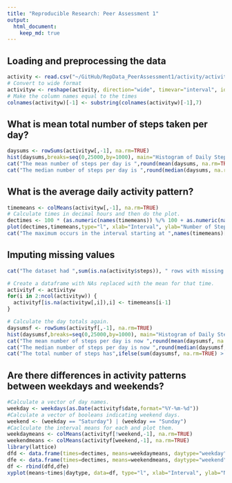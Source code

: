 ```yaml
---
title: "Reproducible Research: Peer Assessment 1"
output: 
  html_document:
    keep_md: true
---
```



## Loading and preprocessing the data

```r
activity <- read.csv("~/GitHub/RepData_PeerAssessment1/activity/activity.csv")
# Convert to wide format
activityw <- reshape(activity, direction="wide", timevar="interval", idvar="date", v.names="steps")
# Make the column names equal to the times
colnames(activityw)[-1] <- substring(colnames(activityw)[-1],7)
```

## What is mean total number of steps taken per day?

```r
daysums <- rowSums(activityw[,-1], na.rm=TRUE)
hist(daysums,breaks=seq(0,25000,by=1000), main="Histogram of Daily Steps",  xlab="Steps")
cat("The mean number of steps per day is ",round(mean(daysums, na.rm=TRUE)),".\n", sep="")
cat("The median number of steps per day is ",round(median(daysums, na.rm=TRUE)),".\n", sep="")
```

## What is the average daily activity pattern?

```r
timemeans <- colMeans(activityw[,-1], na.rm=TRUE)
# Calculate times in decimal hours and then do the plot.
dectimes <- 100 * (as.numeric(names(timemeans)) %/% 100 + as.numeric(names(timemeans)) %% 100 / 60)
plot(dectimes,timemeans,type="l", xlab="Interval", ylab="Number of Steps", main=" Average Daily Activity Pattern")
cat("The maximum occurs in the interval starting at ",names(timemeans)[which.max(timemeans)],".\n",sep="")
```

## Imputing missing values

```r
cat("The dataset had ",sum(is.na(activity$steps)), " rows with missing values.\n", sep="")

# Create a dataframe with NAs replaced with the mean for that time.
activityf <- activityw
for(i in 2:ncol(activityw)) {
  activityf[is.na(activityw[,i]),i] <- timemeans[i-1]
}

# Calculate the day totals again.
daysumsf <- rowSums(activityf[,-1], na.rm=TRUE)
hist(daysumsf,breaks=seq(0,25000,by=1000), main="Histogram of Daily Steps (after imputing missing values)",  xlab="Steps")
cat("The mean number of steps per day is now ",round(mean(daysumsf, na.rm=TRUE))," rather than ",round(mean(daysums, na.rm=TRUE)),".\n", sep="")
cat("The median number of steps per day is now ",round(median(daysumsf, na.rm=TRUE))," rather than ",round(median(daysums, na.rm=TRUE)),".\n", sep="")
cat("The total number of steps has",ifelse(sum(daysumsf, na.rm=TRUE) > sum(daysums, na.rm=TRUE),"increased.","decreased."))
```

## Are there differences in activity patterns between weekdays and weekends?

```r
#Calculate a vector of day names.
weekday <- weekdays(as.Date(activityf$date,format="%Y-%m-%d"))
#Calculate a vector of booleans indicating weekend days.
weekend <- (weekday == "Saturday") | (weekday == "Sunday")
#Caclculate the interval means for each and plot them.
weekdaymeans <- colMeans(activityf[!weekend,-1], na.rm=TRUE)
weekendmeans <- colMeans(activityf[weekend,-1], na.rm=TRUE)
library(lattice)
dfd <- data.frame(times=dectimes, means=weekdaymeans, daytype="weekday")
dfe <- data.frame(times=dectimes, means=weekendmeans, daytype="weekend")
df <- rbind(dfd,dfe)
xyplot(means~times|daytype, data=df, type="l", xlab="Interval", ylab="Number of steps",layout=c(1,2), ylim=c(0,250))
```